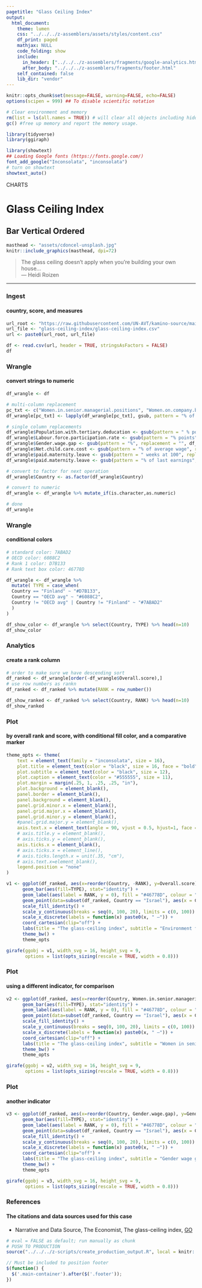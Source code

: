 ```yaml
---
pagetitle: "Glass Ceiling Index"
output:
  html_document:
    theme: lumen
    css: "../../../z-assemblers/assets/styles/content.css"
    df_print: paged
    mathjax: NULL
    code_folding: show
    include:
      in_header: ["../../../z-assemblers/fragments/google-analytics.html", "../../../z-assemblers/fragments/header.html"]
      after_body: "../../../z-assemblers/fragments/footer.html"
    self_contained: false
    lib_dir: "vendor"
---
```


```r

knitr::opts_chunk$set(message=FALSE, warning=FALSE, echo=FALSE)
options(scipen = 999) ## To disable scientific notation

# Clear environment and memory
rm(list = ls(all.names = TRUE)) # will clear all objects including hidden objects.
gc() #free up memory and report the memory usage.

library(tidyverse)
library(ggiraph)

library(showtext)
## Loading Google fonts (https://fonts.google.com/)
font_add_google("Inconsolata", "inconsolata")
# turn on showtext
showtext_auto()

```

<div class="activity">
CHARTS  
</div>

# Glass Ceiling Index
## Bar Vertical Ordered

```r

masthead <- "assets/cdoncel-unsplash.jpg"
knitr::include_graphics(masthead, dpi=72)

```


> The glass ceiling doesn't apply when you're building your own house...\
--- Heidi Roizen\

***

### Ingest
#### country, score, and measures


```r

url_root <- "https://raw.githubusercontent.com/UN-AVT/kamino-source/main/sources/0-shared/data/"
url_file <- "glass-ceiling-index/glass-ceiling-index.csv"
url <- paste0(url_root, url_file)

df <- read.csv(url, header = TRUE, stringsAsFactors = FALSE)
df

```


### Wrangle
#### convert strings to numeric


```r

df_wrangle <- df

# multi-column replacement
pc_txt <- c("Women.in.senior.managerial.positions", "Women.on.company.boards", "GMAT.exam.taken.by.women", "Women.in.parliament") 
df_wrangle[pc_txt] <- lapply(df_wrangle[pc_txt], gsub, pattern = "% of total", replacement = "")

# single column replacements
df_wrangle$Population.with.tertiary.deducation <- gsub(pattern = " % points", replacement = "", df_wrangle$Population.with.tertiary.deducation)
df_wrangle$Labour.force.participation.rate <- gsub(pattern = "% points", replacement = "", df_wrangle$Labour.force.participation.rate)
df_wrangle$Gender.wage.gap <- gsub(pattern = "%", replacement = "", df_wrangle$Gender.wage.gap)
df_wrangle$Net.child.care.cost <- gsub(pattern = "% of average wage", replacement = "", df_wrangle$Net.child.care.cost)
df_wrangle$paid.maternity.leave <- gsub(pattern = " weeks at 100", replacement = "", df_wrangle$paid.maternity.leave)
df_wrangle$paid.maternity.leave <- gsub(pattern = "% of last earnings", replacement = "", df_wrangle$paid.maternity.leave)

# convert to factor for next operation
df_wrangle$Country <- as.factor(df_wrangle$Country)

# convert to numeric
df_wrangle <- df_wrangle %>% mutate_if(is.character,as.numeric)

# done
df_wrangle

```


### Wrangle
#### conditional colors


```r

# standard color: 7ABAD2
# OECD color: 6088C2
# Rank 1 color: D7B133
# Rank text box color: 46778D

df_wrangle <- df_wrangle %>% 
  mutate( TYPE = case_when(
  Country == "Finland" ~ "#D7B133",
  Country == "OECD avg" ~ "#6088C2",
  Country != "OECD avg" | Country != "Finland" ~ "#7ABAD2"
  )
)

df_show_color <- df_wrangle %>% select(Country, TYPE) %>% head(n=10)
df_show_color

```


### Analytics
#### create a rank column

```r

# order to make sure we have descending sort
df_ranked <- df_wrangle[order(-df_wrangle$Overall.score),]
# use row numbers as rankn
df_ranked <- df_ranked %>% mutate(RANK = row_number())

df_show_ranked <- df_ranked %>% select(Country, RANK) %>% head(n=10)
df_show_ranked

```


### Plot 
#### by overall rank and score, with conditional fill color, and a comparative marker


```r

theme_opts <- theme(
    text = element_text(family = "inconsolata", size = 16), 
    plot.title = element_text(color = "black", size = 16, face = "bold"),
    plot.subtitle = element_text(color = "black", size = 12),
    plot.caption = element_text(color = "#555555", size = 11),
    plot.margin = margin(.25, 1, .25, .25, "in"),
    plot.background = element_blank(),
    panel.border = element_blank(),
    panel.background = element_blank(),
    panel.grid.minor.x = element_blank(),
    panel.grid.major.x = element_blank(),
    panel.grid.minor.y = element_blank(),
    #panel.grid.major.y = element_blank(),
    axis.text.x = element_text(angle = 90, vjust = 0.5, hjust=1, face = "bold", margin = margin(t = 8.5)),
    # axis.title.y = element_blank(),
    # axis.ticks.y = element_blank(),
    axis.ticks.x = element_blank(),
    # axis.ticks.x = element_line(),
    # axis.ticks.length.x = unit(.35, "cm"),
    # axis.text.x=element_blank(),
    legend.position = "none"
)

v1 <- ggplot(df_ranked, aes(x=reorder(Country, -RANK), y=Overall.score)) + 
      geom_bar(aes(fill=TYPE), stat="identity") +
      geom_label(aes(label = RANK, y = 0), fill = "#46778D", colour = "white", fontface = "bold", vjust = 1.35) +
      geom_point(data=subset(df_ranked, Country == "Israel"), aes(x = Country, y = Overall.score + 5), shape = 25, size = 3, color = "black", fill = "black") +
      scale_fill_identity() +
      scale_y_continuous(breaks = seq(0, 100, 20), limits = c(0, 100)) +
      scale_x_discrete(labels = function(x) paste0(x, " —")) + 
      coord_cartesian(clip="off") +
      labs(title = "The glass-ceiling index", subtitle = "Environment for working women", x = NULL, y = NULL) +
      theme_bw() +
      theme_opts

girafe(ggobj = v1, width_svg = 16, height_svg = 9,
       options = list(opts_sizing(rescale = TRUE, width = 0.8)))

```


### Plot 
#### using a different indicator, for comparison


```r

v2 <- ggplot(df_ranked, aes(x=reorder(Country, Women.in.senior.managerial.positions), y=Women.in.senior.managerial.positions)) + 
      geom_bar(aes(fill=TYPE), stat="identity") +
      geom_label(aes(label = RANK, y = 0), fill = "#46778D", colour = "white", fontface = "bold", vjust = 1.35) +
      geom_point(data=subset(df_ranked, Country == "Israel"), aes(x = Country, y = Women.in.senior.managerial.positions + 5), shape = 25, size = 3, color = "black", fill = "black") +
      scale_fill_identity() +
      scale_y_continuous(breaks = seq(0, 100, 20), limits = c(0, 100)) +
      scale_x_discrete(labels = function(x) paste0(x, " —")) + 
      coord_cartesian(clip="off") +
      labs(title = "The glass-ceiling index", subtitle = "Women in senior managerial positions", x = NULL, y = NULL) +
      theme_bw() +
      theme_opts

girafe(ggobj = v2, width_svg = 16, height_svg = 9,
       options = list(opts_sizing(rescale = TRUE, width = 0.8)))

```


### Plot 
#### another indicator


```r

v3 <- ggplot(df_ranked, aes(x=reorder(Country, Gender.wage.gap), y=Gender.wage.gap)) + 
      geom_bar(aes(fill=TYPE), stat="identity") +
      geom_label(aes(label = RANK, y = 0), fill = "#46778D", colour = "white", fontface = "bold", vjust = 1.35) +
      geom_point(data=subset(df_ranked, Country == "Israel"), aes(x = Country, y = Gender.wage.gap + 5), shape = 25, size = 3, color = "black", fill = "black") +
      scale_fill_identity() +
      scale_y_continuous(breaks = seq(0, 100, 20), limits = c(0, 100)) +
      scale_x_discrete(labels = function(x) paste0(x, " —")) + 
      coord_cartesian(clip="off") +
      labs(title = "The glass-ceiling index", subtitle = "Gender wage gap", x = NULL, y = NULL) +
      theme_bw() +
      theme_opts

girafe(ggobj = v3, width_svg = 16, height_svg = 9,
       options = list(opts_sizing(rescale = TRUE, width = 0.8)))

```

### References
#### The citations and data sources used for this case

* Narrative and Data Source, The Economist, The glass-ceiling index, [GO](https://www.economist.com/graphic-detail/2019/03/08/the-glass-ceiling-index){target="_blank"}


```r

# eval = FALSE as default; run manually as chunk
# PUSH TO PRODUCTION
source("../../../z-scripts/create_production_output.R", local = knitr::knit_global())

```



```js

// Must be included to position footer
$(function() {
  $('.main-container').after($('.footer'));
})

```

